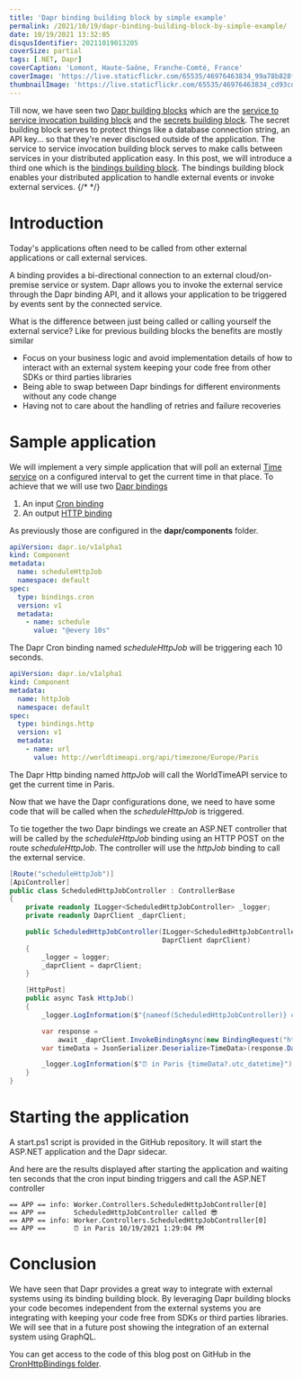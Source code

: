 ```yaml
---
title: 'Dapr binding building block by simple example'
permalink: /2021/10/19/dapr-binding-building-block-by-simple-example/
date: 10/19/2021 13:32:05
disqusIdentifier: 20211019013205
coverSize: partial
tags: [.NET, Dapr]
coverCaption: 'Lomont, Haute-Saône, Franche-Comté, France'
coverImage: 'https://live.staticflickr.com/65535/46976463834_99a78b828f_h.jpg'
thumbnailImage: 'https://live.staticflickr.com/65535/46976463834_cd93cdcab2_q.jpg'
---
```

Till now, we have seen two [Dapr building blocks](https://laurentkempe.com/tags/Dapr/) which are the [service to service invocation building block](https://docs.dapr.io/developing-applications/building-blocks/service-invocation/service-invocation-overview/) and the [secrets building block](https://docs.dapr.io/developing-applications/building-blocks/secrets/secrets-overview/). The secret building block serves to protect things like a database connection string, an API key... so that they're never disclosed outside of the application. The service to service invocation building block serves to make calls between services in your distributed application easy. In this post, we will introduce a third one which is the [bindings building block](https://docs.dapr.io/developing-applications/building-blocks/bindings/bindings-overview/). The bindings building block enables your distributed application to handle external events or invoke external services.
{/* <!-- more --> */}
# Introduction

Today's applications often need to be called from other external applications or call external services.

<Alert mode="info">
A binding provides a bi-directional connection to an external cloud/on-premise service or system. Dapr allows you to invoke the external service through the Dapr binding API, and it allows your application to be triggered by events sent by the connected service.
</Alert>

What is the difference between just being called or calling yourself the external service? Like for previous building blocks the benefits are mostly similar

* Focus on your business logic and avoid implementation details of how to interact with an external system keeping your code free from other SDKs or third parties libraries
* Being able to swap between Dapr bindings for different environments without any code change
* Having not to care about the handling of retries and failure recoveries

# Sample application

We will implement a very simple application that will poll an external [Time service](http://worldtimeapi.org/) on a configured interval to get the current time in that place. To achieve that we will use two [Dapr bindings](https://docs.dapr.io/developing-applications/building-blocks/bindings/bindings-overview/)

1. An input [Cron binding](https://docs.dapr.io/reference/components-reference/supported-bindings/cron/)
1. An output [HTTP binding](https://docs.dapr.io/reference/components-reference/supported-bindings/http/)

As previously those are configured in the **dapr/components** folder.

```yaml {data-file=scheduleHttpJobCron.yaml}
apiVersion: dapr.io/v1alpha1
kind: Component
metadata:
  name: scheduleHttpJob
  namespace: default
spec:
  type: bindings.cron
  version: v1
  metadata:
    - name: schedule
      value: "@every 10s"
```

The Dapr Cron binding named *scheduleHttpJob* will be triggering each 10 seconds.

```yaml {data-file=httpJob.yaml}
apiVersion: dapr.io/v1alpha1
kind: Component
metadata:
  name: httpJob
  namespace: default
spec:
  type: bindings.http
  version: v1
  metadata:
    - name: url
      value: http://worldtimeapi.org/api/timezone/Europe/Paris
```

The Dapr Http binding named *httpJob* will call the WorldTimeAPI service to get the current time in Paris.

Now that we have the Dapr configurations done, we need to have some code that will be called when the *scheduleHttpJob* is triggered.

To tie together the two Dapr bindings we create an ASP.NET controller that will be called by the *scheduleHttpJob* binding using an HTTP POST on the route *scheduleHttpJob*. The controller will use the *httpJob* binding to call the external service.

```csharp {data-file=ScheduledHttpJobController.cs}
[Route("scheduleHttpJob")]
[ApiController]
public class ScheduledHttpJobController : ControllerBase
{
    private readonly ILogger<ScheduledHttpJobController> _logger;
    private readonly DaprClient _daprClient;

    public ScheduledHttpJobController(ILogger<ScheduledHttpJobController> logger,
                                      DaprClient daprClient)
    {
        _logger = logger;
        _daprClient = daprClient;
    }

    [HttpPost]
    public async Task HttpJob()
    {
        _logger.LogInformation($"{nameof(ScheduledHttpJobController)} called 😎");

        var response =
            await _daprClient.InvokeBindingAsync(new BindingRequest("httpJob", "get"));
        var timeData = JsonSerializer.Deserialize<TimeData>(response.Data.Span);

        _logger.LogInformation($"⏰ in Paris {timeData?.utc_datetime}");
    }
}
```

# Starting the application

A start.ps1 script is provided in the GitHub repository. It will start the ASP.NET application and the Dapr sidecar.

And here are the results displayed after starting the application and waiting ten seconds that the cron input binding triggers and call the ASP.NET controller

```
== APP == info: Worker.Controllers.ScheduledHttpJobController[0]
== APP ==       ScheduledHttpJobController called 😎
== APP == info: Worker.Controllers.ScheduledHttpJobController[0]
== APP ==       ⏰ in Paris 10/19/2021 1:29:04 PM
```

# Conclusion

We have seen that Dapr provides a great way to integrate with external systems using its binding building block. By leveraging Dapr building blocks your code becomes independent from the external systems you are integrating with keeping your code free from SDKs or third parties libraries. We will see that in a future post showing the integration of an external system using GraphQL.

You can get access to the code of this blog post on GitHub in the [CronHttpBindings folder](https://github.com/laurentkempe/daprPlayground/tree/master/CronHttpBindings).


<GitHubCard user="laurentkempe" repo="daprPlayground" />